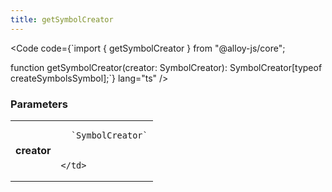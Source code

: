 ```yaml
---
title: getSymbolCreator
---
```







<Code code={`import { getSymbolCreator } from "@alloy-js/core";

function getSymbolCreator(creator: SymbolCreator): SymbolCreator[typeof createSymbolsSymbol];`} lang="ts" />

### Parameters

<table>
  <tr>
    <td style="text-align: right;font-weight: bold;">creator</td>
    <td>
    
      `SymbolCreator`
      
      
    </td>
  </tr>
</table>

